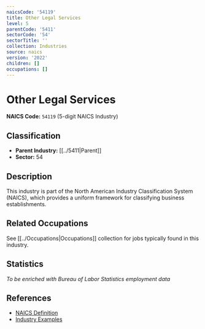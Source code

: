 ```yaml
---
naicsCode: '54119'
title: Other Legal Services
level: 5
parentCode: '5411'
sectorCode: '54'
sectorTitle: ''
collection: Industries
source: naics
version: '2022'
children: []
occupations: []
---
```

# Other Legal Services

**NAICS Code:** `54119` (5-digit NAICS Industry)

## Classification

- **Parent Industry:** [[../5411|Parent]]
- **Sector:** 54

## Description

This industry is part of the North American Industry Classification System (NAICS), which provides a uniform framework for classifying business establishments.

## Related Occupations

See [[../Occupations|Occupations]] collection for jobs typically found in this industry.

## Statistics

*To be enriched with Bureau of Labor Statistics employment data*

## References

- [NAICS Definition](https://www.census.gov/naics/)
- [Industry Examples](https://www.census.gov/naics/2022NAICS/)

